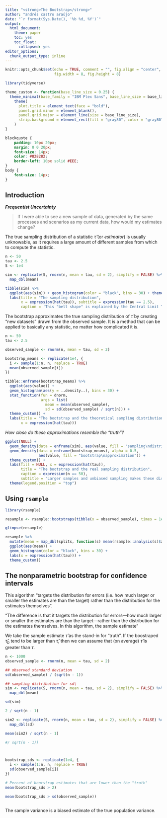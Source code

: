 ```yaml
---
title: "<strong>The Bootstrap</strong>"
author: "andrés castro araújo"
date: "`r format(Sys.Date(), '%b %d, %Y')`"
output: 
  html_document: 
    theme: paper
    toc: yes
    toc_float:
      collapsed: yes
editor_options: 
  chunk_output_type: inline
---
```


```r
knitr::opts_chunk$set(echo = TRUE, comment = "", fig.align = "center",
                      fig.width = 8, fig.height = 8)

library(tidyverse)

theme_custom <- function(base_line_size = 0.25) {
  theme_minimal(base_family = "IBM Plex Sans", base_line_size = base_line_size) +
    theme(
      plot.title = element_text(face = "bold"),
      panel.grid.minor = element_blank(),
      panel.grid.major = element_line(size = base_line_size),
      strip.background = element_rect(fill = "gray80", color = "gray80")
    ) 
}
```

```css
blockquote {
    padding: 10px 20px;
    margin: 0 0 20px;
    font-size: 14px;
    color: #828282;
    border-left: 10px solid #EEE;
}
body {
    font-size: 14px;
}
```


## Introduction

___Frequentist Uncertainty___

>If I were able to see a new sample of data, generated by the same processes and scenarios as my current data, how would my estimates change?

The true sampling distribution of a statistic $\hat \tau$ (or _estimator_) is usually unknowable, as it requires a large amount of different samples from which to compute the statistic.

```r
n <- 50
tau <- 2.5
S <- 1e4

sim <- replicate(S, rnorm(n, mean = tau, sd = 2), simplify = FALSE) %>% 
  map_dbl(mean)

tibble(sim) %>% 
  ggplot(aes(sim)) + geom_histogram(color = "black", bins = 30) + theme_custom() +
  labs(title = "The sampling distribution", 
       x = expression(hat(tau)), subtitle = expression(tau == 2.5),
       caption = 'This "bell shape" is explained by the Central Limit Theorem')
```

The bootstrap approximates the true sampling distribution of $\hat \tau$ by creating "new datasets" drawn from the observed sample. It is a method that can be applied to basically any statistic, no matter how complicated it is.

```r
n <- 50
tau <- 2.5

observed_sample <- rnorm(n, mean = tau, sd = 2)

bootstrap_means <- replicate(1e4, {
  i <- sample(1:n, n, replace = TRUE)
  mean(observed_sample[i])
})

tibble::enframe(bootstrap_means) %>% 
  ggplot(aes(value)) +
  geom_histogram(aes(y = ..density..), bins = 30) + 
  stat_function(fun = dnorm, 
                args = list(
                  mean = mean(observed_sample), 
                  sd = sd(observed_sample) / sqrt(n))) +
  theme_custom() +
  labs(title = "The bootstrap and the theoretical sampling distribution",
       x = expression(hat(tau)))
```

_How close do these approximations resemble the "truth"?_

```r
ggplot(NULL) +
  geom_density(data = enframe(sim), aes(value, fill = "sampling\ndistribution")) +
  geom_density(data = enframe(bootstrap_means), alpha = 0.5,
               aes(value, fill = "bootstrap\napproximation")) +
  theme_custom() + 
  labs(fill = NULL, x = expression(hat(tau)), 
       title = "The bootstrap and the real sampling distribution",
       caption = expression(n == 50),
       subtitle = "Larger samples and unbiased sampling makes these distributions converge") +
  theme(legend.position = "top")
```

## Using __`rsample`__

```r
library(rsample)

resample <- rsample::bootstraps(tibble(x = observed_sample), times = 1e4) 

glimpse(resample)

resample %>% 
  mutate(mean = map_dbl(splits, function(s) mean(rsample::analysis(s)$x))) %>% 
  ggplot(aes(mean)) +
  geom_histogram(color = "black", bins = 30) + 
  labs(x = expression(hat(tau))) + 
  theme_custom()
```

## The nonparametric bootstrap for confidence intervals

This algorithm "targets the distribution for errors (i.e. how much larger or smaller the estimates are than the target) rather than the distribution for the estimates themselves".

“The difference is that it targets the distribution for errors—how much larger or smaller the estimates are than the target—rather than the distribution for the estimates themselves. In this algorithm, the sample estimate”

We take the sample estimate $\hat \tau$ as the stand-in for "truth". If the boostraped $\hat \tau_b$ tend to be larger than $\hat \tau$, then we can assume that (on average) $\hat \tau$ is greater than $\tau$.

```r
n <- 1000
observed_sample <- rnorm(n, mean = tau, sd = 2)

## observed standard deviation
sd(observed_sample) / (sqrt(n - 1))

## sampling distribution for sd\
sim <- replicate(S, rnorm(n, mean = tau, sd = 2), simplify = FALSE) %>% 
  map_dbl(mean)

sd(sim)

2 / sqrt(n - 1)

sim2 <- replicate(S, rnorm(n, mean = tau, sd = 2), simplify = FALSE) %>% 
  map_dbl(sd)

mean(sim2) / sqrt(n - 1)

#/ sqrt(n - 1))



bootstrap_sds <- replicate(1e4, {
  i <- sample(1:n, n, replace = TRUE)
  sd(observed_sample[i])
})

# Percent of bootstrap estimates that are lower than the "truth"
mean(bootstrap_sds > 2)

mean(bootstrap_sds > sd(observed_sample))
```

```r

```



The sample variance is a biased estimate of the true population variance.